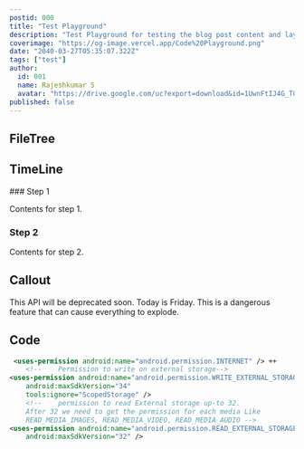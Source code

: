 ```yaml
---
postid: 000
title: "Test Playground"
description: "Test Playground for testing the blog post content and layout in the blog. This is a test blog post to test the layout and content of the blog post."
coverimage: "https://og-image.vercel.app/Code%20Playground.png"
date: "2040-03-27T05:35:07.322Z"
tags: ["test"]
author:
  id: 001
  name: Rajeshkumar S
  avatar: "https://drive.google.com/uc?export=download&id=1UwnFtIJ4G_TCzXjA_vMW6xQx2ENEc7dM"
published: false
---
```


## FileTree

<FileTree>
  <FileTreeFolder name="NotesApp" defaultOpen>
    <FileTreeFolder name="node_modules" />
    <FileTreeFolder name="src" defaultOpen>
      <FileTreeFile name="list.tsx" />
      <FileTreeFile name="types.d.ts" />
    </FileTreeFolder>
    <FileTreeFile name="App.tsx" />
    <FileTreeFile name="package.json" />
    <FileTreeFile name="tsconfig.json" />
  </FileTreeFolder>
</FileTree>

## TimeLine

<TimeLine>
### Step 1

Contents for step 1.

### Step 2

Contents for step 2.

</TimeLine>

## Callout

<Callout type="warning" emoji="⚠️">
  This API will be deprecated soon.
</Callout>

<Callout type="info" emoji="i">
  Today is Friday.
</Callout>

<Callout type="error" emoji="️🚫">
  This is a dangerous feature that can cause everything to explode.
</Callout>

## Code

```xml title="AndroidManifest.xml" showLineNumbers {1,2}#a {4,5}#b
 <uses-permission android:name="android.permission.INTERNET" /> ++
    <!--    Permission to write on external storage-->
<uses-permission android:name="android.permission.WRITE_EXTERNAL_STORAGE"
    android:maxSdkVersion="34"
    tools:ignore="ScopedStorage" />
    <!--    permission to read External storage up-to 32.
    After 32 we need to get the permission for each media Like
    READ_MEDIA_IMAGES, READ_MEDIA_VIDEO, READ_MEDIA_AUDIO -->
<uses-permission android:name="android.permission.READ_EXTERNAL_STORAGE"
    android:maxSdkVersion="32" />
```

